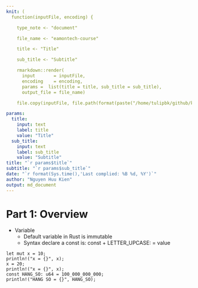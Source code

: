 ```yaml
---
knit: (
  function(inputFile, encoding) { 

    type_note <- "document"

    file_name <- "eamontech-course"

    title <- "Title"

    sub_title <- "Subtitle"

    rmarkdown::render( 
      input       = inputFile, 
      encoding    = encoding, 
      params =  list(title = title, sub_title = sub_title),    
      output_file = file_name)

    file.copy(inputFile, file.path(format(paste("/home/tulipbk/github/kienngynh/notebooks/",type_note,sep="")), basename(format(paste(file_name,".Rmd",sep="")))),overwrite = TRUE)})

params: 
  title:
    input: text
    label: title
    value: "Title"
  sub_title:
    input: text
    label: sub_title
    value: "Subtitle"
title: "`r params$title`"
subtitle: "`r params$sub_title`"
date: "`r format(Sys.time(),'Last complied: %B %d, %Y')`"
author: "Nguyen Huu Kien"
output: md_document
---
```


# Part 1: Overview

* Variable
  - Default variable in Rust is immutable
  - Syntax declare a const is: const + LETTER_UPCASE:<datatype> = value

```.rust

let mut x = 10;
println!("x = {}", x);
x = 20;
println!("x = {}", x);
const HANG_SO: u64 = 100_000_000_000;
println!("HANG SO = {}", HANG_SO); 

```